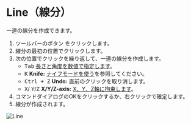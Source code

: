 

# Line（線分）

<Reference shortcut="Shift + A" command="Line" button="ツールバー" />

一連の線分を作成できます。

1. ツールバーのボタン <ButtonIcon type="button-line" /> をクリックします。
2. 線分の最初の位置でクリックします。
3. 次の位置でクリックを繰り返して、一連の線分を作成します。
    - <kbd>Tab</kbd> [長さと角度を数値で指定します](./sketching-essentials#specify-dimensions-numerically)。
   - <kbd>K</kbd> **Knife:** [ナイフモードを使う](./sketching-essentials#use-knife-mode)を参照してください。
    - <kbd>Ctrl + Z</kbd> **Undo:** 直前のクリックを取り消します。
   - <kbd>X</kbd>/ <kbd>Y</kbd>/<kbd>Z</kbd> **X/Y/Z-axis:** [X、Y、Z軸に拘束します](./sketching-essentials#constrain-to-an-axis)。
4. コマンドダイアログのOKをクリックするか、右クリックで確定します。
5. 線分が作成されます。

![Line](/img/line.gif)







